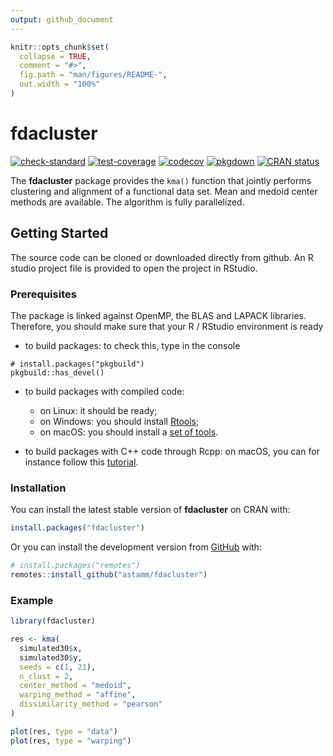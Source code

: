 ```yaml
---
output: github_document
---
```


<!-- README.md is generated from README.Rmd. Please edit that file -->

```r
knitr::opts_chunk$set(
  collapse = TRUE,
  comment = "#>",
  fig.path = "man/figures/README-",
  out.width = "100%"
)
```

# fdacluster

<!-- badges: start -->
[![check-standard](https://github.com/astamm/fdacluster/workflows/R-CMD-check/badge.svg)](https://github.com/astamm/fdacluster/actions)
[![test-coverage](https://github.com/astamm/fdacluster/workflows/test-coverage/badge.svg)](https://github.com/astamm/fdacluster/actions)
[![codecov](https://codecov.io/gh/astamm/fdacluster/branch/master/graph/badge.svg)](https://codecov.io/gh/astamm/fdacluster)
[![pkgdown](https://github.com/astamm/fdacluster/workflows/pkgdown/badge.svg)](https://github.com/astamm/fdacluster/actions)
[![CRAN status](https://www.r-pkg.org/badges/version/fdacluster)](https://CRAN.R-project.org/package=fdacluster)
<!-- badges: end -->

The **fdacluster** package provides the `kma()` function that jointly performs clustering and alignment of a functional data set. Mean and medoid center methods are available. The algorithm is fully parallelized.

## Getting Started

The source code can be cloned or downloaded directly from github.
An R studio project file is provided to open the project in RStudio.

### Prerequisites

The package is linked against OpenMP, the BLAS and LAPACK libraries. Therefore, you should make sure that your R / RStudio environment is ready

- to build packages: to check this, type in the console
```
# install.packages("pkgbuild")
pkgbuild::has_devel()
```

- to build packages with compiled code: 

    - on Linux: it should be ready;
    - on Windows: you should install [Rtools](https://cloud.r-project.org/bin/windows/Rtools/);
    - on macOS: you should install a [set of tools](https://cloud.r-project.org/bin/macosx/tools/).

- to build packages with C++ code through Rcpp: on macOS, you can for instance follow this [tutorial](https://thecoatlessprofessor.com/programming/cpp/r-compiler-tools-for-rcpp-on-macos/).

### Installation

You can install the latest stable version of **fdacluster** on CRAN with:
``` r
install.packages("fdacluster")
```

Or you can install the development version from [GitHub](https://github.com/) with:

``` r
# install.packages("remotes")
remotes::install_github("astamm/fdacluster")
```

### Example

```r
library(fdacluster)

res <- kma(
  simulated30$x,
  simulated30$y,
  seeds = c(1, 21),
  n_clust = 2,
  center_method = "medoid",
  warping_method = "affine",
  dissimilarity_method = "pearson"
)

plot(res, type = "data")
plot(res, type = "warping")
```
